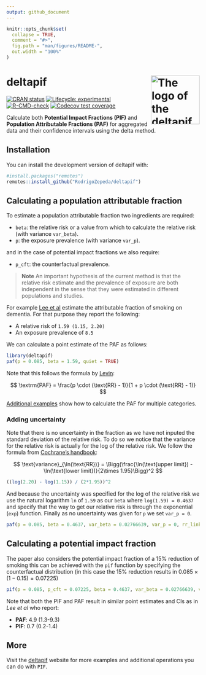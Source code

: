 ```yaml
---
output: github_document
---
```


<!-- README.md is generated from README.Rmd. Please edit that file -->

```r
knitr::opts_chunk$set(
  collapse = TRUE,
  comment = "#>",
  fig.path = "man/figures/README-",
  out.width = "100%"
)
```

# deltapif <img src="man/figures/logo.png" align="right" height="127" alt="The logo of the deltapif method showing an observed and a counterfactual population with coloured squares. A line partitions them in the middle. The image reads 'deltapif'." />

<!-- badges: start -->
[![CRAN status](https://www.r-pkg.org/badges/version/deltapif)](https://CRAN.R-project.org/package=deltapif)
[![Lifecycle: experimental](https://img.shields.io/badge/lifecycle-experimental-orange.svg)](https://lifecycle.r-lib.org/articles/stages.html#experimental)
[![R-CMD-check](https://github.com/RodrigoZepeda/deltapif/actions/workflows/R-CMD-check.yaml/badge.svg)](https://github.com/RodrigoZepeda/deltapif/actions/workflows/R-CMD-check.yaml)
[![Codecov test coverage](https://codecov.io/gh/RodrigoZepeda/deltapif/graph/badge.svg)](https://app.codecov.io/gh/RodrigoZepeda/deltapif)
<!-- badges: end -->

Calculate both **Potential Impact Fractions (PIF)** and **Population Attributable Fractions (PAF)**
for aggregated data and their confidence intervals using the delta method. 

## Installation

You can install the development version of deltapif with:

```r
#install.packages("remotes")
remotes::install_github("RodrigoZepeda/deltapif")
```

## Calculating a population attributable fraction

To estimate a population attributable fraction two
ingredients are required:

- `beta`: the relative risk or a value from which to calculate the relative risk (with variance `var_beta`).
- `p`: the exposure prevalence (with variance `var_p`).

and in the case of potential impact fractions we also require:

- `p_cft`: the counterfactual prevalence.  

> **Note** An important hypothesis of the current method is that
the relative risk estimate and the prevalence of exposure are both independent
in the sense that they were estimated in different populations and studies. 

For example [Lee et al](https://doi.org/10.1001/jamanetworkopen.2022.19672) estimate
the attributable fraction of smoking on dementia. For that purpose they report 
the following:

-  A relative risk of `1.59 (1.15, 2.20)`
-  An exposure prevalence of `8.5`

We can calculate a point estimate of the PAF as follows:

```r
library(deltapif)
paf(p = 0.085, beta = 1.59, quiet = TRUE)
```

Note that this follows the formula by [Levin](https://doi.org/10.1016/j.gloepi.2021.100062):

$$
\textrm{PAF} = \frac{p \cdot (\text{RR} - 1)}{1 + p \cdot (\text{RR} - 1)}
$$

[Additional examples](rodrigozepeda.github.io/deltapif/Introduction) show how to calculate the PAF for multiple categories. 

### Adding uncertainty

Note that there is no uncertainty in the fraction as we have not inputed the
standard deviation of the relative risk. To do so we notice that the variance for
the relative risk is actually for the log of the relative risk. We follow the formula
from [Cochrane's handbook](https://handbook-5-1.cochrane.org/chapter_7/7_7_3_2_obtaining_standard_deviations_from_standard_errors_and.htm):

$$
\text{variance}_{\ln(\text{RR})} = \Bigg(\frac{\ln(\text{upper limit}) - \ln(\text{lower limit})}{2\times 1.95}\Bigg)^2
$$

```r
((log(2.20) - log(1.15)) / (2*1.95))^2
```

And because the uncertainty was specified for the log of the relative risk we use
the natural logarithm `ln` of `1.59` as our `beta` where `log(1.59) = 0.4637` and specify that
the way to get our relative risk is through the exponential (`exp`) function. 
Finally as no uncertainty was given for `p` we set `var_p = 0`. 

```r
paf(p = 0.085, beta = 0.4637, var_beta = 0.02766639, var_p = 0, rr_link = exp)
```

## Calculating a potential impact fraction

The paper also considers the potential impact fraction of a 15% reduction of smoking
this can be achieved with the `pif` function by specifying the counterfactual distribution
(in this case the 15% reduction results in  $0.085 \times (1 - 0.15) = 0.07225$)

```r
pif(p = 0.085, p_cft = 0.07225, beta = 0.4637, var_beta = 0.02766639, var_p = 0, rr_link = exp)
```

Note that both the PIF and PAF result in similar point estimates and CIs as in _Lee et al_ 
who report:

- **PAF**: 4.9 (1.3-9.3)
- **PIF**: 0.7 (0.2-1.4)


## More

Visit the [deltapif](https://rodrigozepeda.github.io/deltapif/) website
for more examples and additional operations you can do with `PIF`. 
